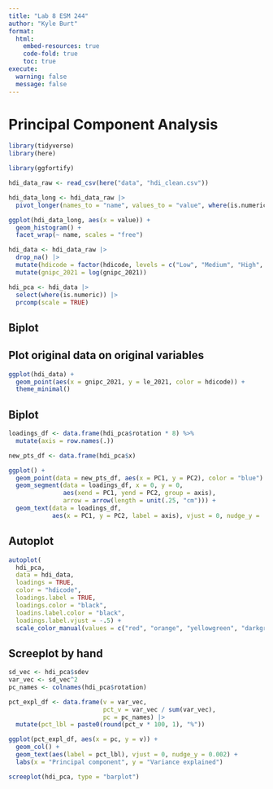 ```yaml
---
title: "Lab 8 ESM 244"
author: "Kyle Burt"
format: 
  html:
    embed-resources: true
    code-fold: true
    toc: true
execute:
  warning: false
  message: false
---
```


# Principal Component Analysis

```r
library(tidyverse)
library(here)

library(ggfortify)
```

```r
hdi_data_raw <- read_csv(here("data", "hdi_clean.csv"))

hdi_data_long <- hdi_data_raw |>
  pivot_longer(names_to = "name", values_to = "value", where(is.numeric))

ggplot(hdi_data_long, aes(x = value)) +
  geom_histogram() +
  facet_wrap(~ name, scales = "free")
```

```r
hdi_data <- hdi_data_raw |>
  drop_na() |>
  mutate(hdicode = factor(hdicode, levels = c("Low", "Medium", "High", "Very High"))) |>
  mutate(gnipc_2021 = log(gnipc_2021))

hdi_pca <- hdi_data |>
  select(where(is.numeric)) |>
  prcomp(scale = TRUE)
```

## Biplot

## Plot original data on original variables

```r
ggplot(hdi_data) +
  geom_point(aes(x = gnipc_2021, y = le_2021, color = hdicode)) +
  theme_minimal()
```

## Biplot

```r
loadings_df <- data.frame(hdi_pca$rotation * 8) %>%
  mutate(axis = row.names(.))

new_pts_df <- data.frame(hdi_pca$x)

ggplot() +
  geom_point(data = new_pts_df, aes(x = PC1, y = PC2), color = "blue") +
  geom_segment(data = loadings_df, x = 0, y = 0, 
               aes(xend = PC1, yend = PC2, group = axis),
               arrow = arrow(length = unit(.25, "cm"))) +
  geom_text(data = loadings_df,
            aes(x = PC1, y = PC2, label = axis), vjust = 0, nudge_y = .01)
```

## Autoplot

```r
autoplot(
  hdi_pca,
  data = hdi_data,
  loadings = TRUE,
  color = "hdicode",
  loadings.label = TRUE,
  loadings.color = "black",
  loadins.label.color = "black",
  loadings.label.vjust = -.5) +
  scale_color_manual(values = c("red", "orange", "yellowgreen", "darkgreen"))
```

## Screeplot by hand

```r
sd_vec <- hdi_pca$sdev
var_vec <- sd_vec^2
pc_names <- colnames(hdi_pca$rotation)

pct_expl_df <- data.frame(v = var_vec,
                          pct_v = var_vec / sum(var_vec),
                          pc = pc_names) |>
  mutate(pct_lbl = paste0(round(pct_v * 100, 1), "%"))

ggplot(pct_expl_df, aes(x = pc, y = v)) +
  geom_col() +
  geom_text(aes(label = pct_lbl), vjust = 0, nudge_y = 0.002) +
  labs(x = "Principal component", y = "Variance explained")
```

```r
screeplot(hdi_pca, type = "barplot")
```
